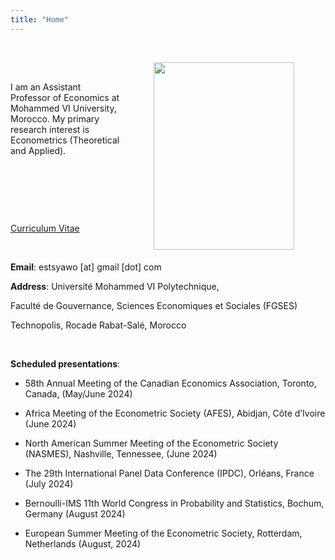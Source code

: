 ```yaml
---
title: "Home"
---
```

<br>


<IMG SRC="Emmanuel_Selorm_Tsyawo2018.jpg" style="width:225px;height:300px;" ALIGN="right" HSPACE="50"/> 

<br>

I am an Assistant Professor of Economics at Mohammed VI University, Morocco. My primary research interest is Econometrics (Theoretical and Applied).

<br>

<br>

<!--
<a href="Tsyawo_JMP.pdf#" class="download" title="Download JMP as PDF">Job Market Paper</a>
-->

<br>

<a href="Tsyawo_CV.pdf#" class="download" title="Download CV as PDF">Curriculum Vitae</a>			

<br>

<!--Email: estsyawo[at]temple[dot]edu, estsyawo[at]gmail[dot]com-->
**Email**: estsyawo [at] gmail [dot] com

**Address**: Université Mohammed VI Polytechnique, 

Faculté de Gouvernance, Sciences Economiques et Sociales (FGSES)

Technopolis, Rocade Rabat-Salé, Morocco

<br>

**Scheduled presentations**: 

* 58th Annual Meeting of the Canadian Economics Association, Toronto, Canada, (May/June 2024)

* Africa Meeting of the Econometric
Society (AFES), Abidjan, Côte d'Ivoire (June 2024)

* North American Summer Meeting of the Econometric Society (NASMES), Nashville, Tennessee, (June 2024)

* The 29th International Panel Data Conference (IPDC), Orléans, France (July 2024)

* Bernoulli-IMS 11th World Congress in Probability and Statistics, Bochum, Germany (August 2024)

* European Summer Meeting of the Econometric Society, Rotterdam, Netherlands (August, 2024)




